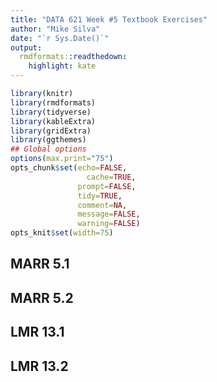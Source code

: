 ```yaml
---
title: "DATA 621 Week #5 Textbook Exercises"
author: "Mike Silva"
date: "`r Sys.Date()`"
output:
  rmdformats::readthedown:
    highlight: kate
---
```



```r
library(knitr)
library(rmdformats)
library(tidyverse)
library(kableExtra)
library(gridExtra)
library(ggthemes)
## Global options
options(max.print="75")
opts_chunk$set(echo=FALSE,
	             cache=TRUE,
               prompt=FALSE,
               tidy=TRUE,
               comment=NA,
               message=FALSE,
               warning=FALSE)
opts_knit$set(width=75)
```

## MARR 5.1

## MARR 5.2

## LMR 13.1

## LMR 13.2